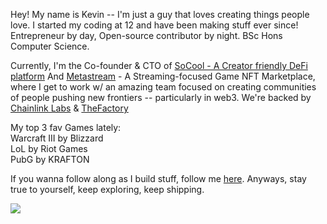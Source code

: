 Hey! My name is Kevin -- I'm just a guy that loves creating things people love. I started my coding at 12 and have been making stuff ever since! Entrepreneur by day, Open-source contributor by night. BSc Hons Computer Science.

Currently, I'm the Co-founder & CTO of <a href="https://socool.club/">SoCool - A Creator friendly DeFi platform</a> And <a href="https://metastream.network/">Metastream</a> - A Streaming-focused Game NFT Marketplace, where I get to work w/ an amazing team focused on creating communities of people pushing new frontiers -- particularly in web3. We're backed by <a href="https://chainlinklabs.com/startup/">Chainlink Labs</a> & <a href="https://www.thefactory.no/">TheFactory</a>

My top 3 fav Games lately:
<br>Warcraft III by Blizzard
<br>LoL by Riot Games
<br>PubG by KRAFTON

If you wanna follow along as I build stuff, follow me <a href="https://twitter.com/leovinh">here</a>. Anyways, stay true to yourself, keep exploring, keep shipping.

<img class="Home_imgs__2dF9o" src="https://i.imgur.com/dstyx8i.jpeg"/>
